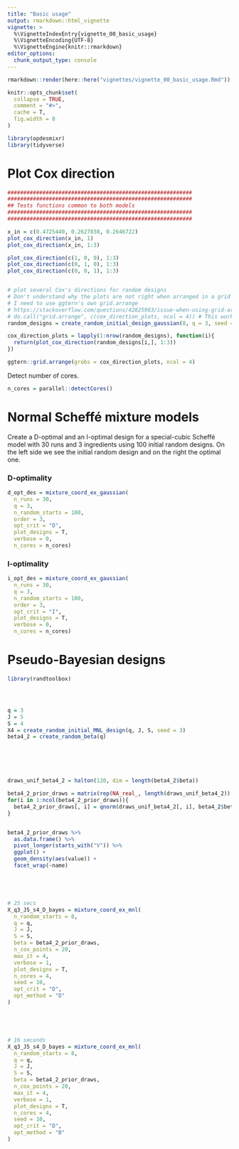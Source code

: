 ```yaml
---
title: "Basic usage"
output: rmarkdown::html_vignette
vignette: >
  %\VignetteIndexEntry{vignette_00_basic_usage}
  %\VignetteEncoding{UTF-8}
  %\VignetteEngine{knitr::rmarkdown}
editor_options: 
  chunk_output_type: console
---
```



```r
rmarkdown::render(here::here("vignettes/vignette_00_basic_usage.Rmd"))
```


```r
knitr::opts_chunk$set(
  collapse = TRUE,
  comment = "#>",
  cache = T, 
  fig.width = 8
)
```


```r
library(opdesmixr)
library(tidyverse)
```

# Plot Cox direction

```r

##########################################################
##########################################################
## Tests functions common to both models
##########################################################
##########################################################

x_in = c(0.4725440, 0.2627838, 0.2646722)
plot_cox_direction(x_in, 1)
plot_cox_direction(x_in, 1:3)

plot_cox_direction(c(1, 0, 0), 1:3)
plot_cox_direction(c(0, 1, 0), 1:3)
plot_cox_direction(c(0, 0, 1), 1:3)


# plot several Cox's directions for random designs
# Don't understand why the plots are not right when arranged in a grid with gridExtra
# I need to use ggtern's own grid.arrange
# https://stackoverflow.com/questions/42825983/issue-when-using-grid-arrange-with-ggtern-generated-plots
# do.call("grid.arrange", c(cox_direction_plots, ncol = 4)) # This works with ggtern::grid.arrange
random_designs = create_random_initial_design_gaussian(8, q = 3, seed = 1)

cox_direction_plots = lapply(1:nrow(random_designs), function(i){
  return(plot_cox_direction(random_designs[i,], 1:3))
})

ggtern::grid.arrange(grobs = cox_direction_plots, ncol = 4)


```

Detect number of cores.

```r
n_cores = parallel::detectCores()
```

# Normal Scheffé mixture models

Create a D-optimal and an I-optimal design for a special-cubic Scheffé model with 30 runs and 3 ingredients using 100 initial random designs. On the left side we see the initial random design and on the right the optimal one.

### D-optimality

```r

d_opt_des = mixture_coord_ex_gaussian(
  n_runs = 30, 
  q = 3, 
  n_random_starts = 100,
  order = 3, 
  opt_crit = "D",
  plot_designs = T,
  verbose = 0,
  n_cores = n_cores)

```

### I-optimality

```r

i_opt_des = mixture_coord_ex_gaussian(
  n_runs = 30, 
  q = 3, 
  n_random_starts = 100,
  order = 3, 
  opt_crit = "I",
  plot_designs = T,
  verbose = 0,
  n_cores = n_cores)

```


# Pseudo-Bayesian designs

```r

library(randtoolbox)




q = 3
J = 5
S = 4
X4 = create_random_initial_MNL_design(q, J, S, seed = 3)
beta4_2 = create_random_beta(q)






draws_unif_beta4_2 = halton(120, dim = length(beta4_2$beta))

beta4_2_prior_draws = matrix(rep(NA_real_, length(draws_unif_beta4_2)), ncol = ncol(draws_unif_beta4_2))
for(i in 1:ncol(beta4_2_prior_draws)){
  beta4_2_prior_draws[, i] = qnorm(draws_unif_beta4_2[, i], beta4_2$beta[i], 3)
}


beta4_2_prior_draws %>%
  as.data.frame() %>%
  pivot_longer(starts_with("V")) %>%
  ggplot() +
  geom_density(aes(value)) +
  facet_wrap(~name)





# 25 secs
X_q3_J5_s4_D_bayes = mixture_coord_ex_mnl(
  n_random_starts = 8,
  q = q,
  J = J,
  S = S,
  beta = beta4_2_prior_draws,
  n_cox_points = 20,
  max_it = 4,
  verbose = 1,
  plot_designs = T,
  n_cores = 4,
  seed = 10,
  opt_crit = "D",
  opt_method = "D"
)





# 16 seconds
X_q3_J5_s4_D_bayes = mixture_coord_ex_mnl(
  n_random_starts = 8,
  q = q,
  J = J,
  S = S,
  beta = beta4_2_prior_draws,
  n_cox_points = 20,
  max_it = 4,
  verbose = 1,
  plot_designs = T,
  n_cores = 4,
  seed = 10,
  opt_crit = "D",
  opt_method = "B"
)



```




